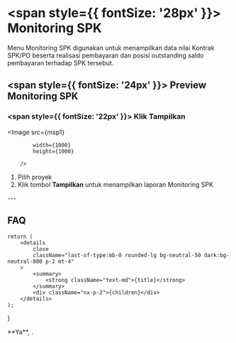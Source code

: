


# <span style={{ fontSize: '28px' }}> Monitoring SPK </span>

Menu Monitoring SPK digunakan untuk menampilkan data nilai Kontrak SPK/PO beserta realisasi pembayaran dan posisi outstanding saldo pembayaran terhadap SPK tersebut.

## <span style={{ fontSize: '24px' }}> Preview Monitoring SPK </span>

<Steps>

### <span style={{ fontSize: '22px' }}> Klik Tampilkan </span>

<Image
            src={msp1}
            
            width={1000}
            height={1000}
                
        />
 
 1. Pilih proyek
 2. Klik tombol **Tampilkan** untuk menampilkan laporan Monitoring SPK

 </Steps>
 ---

## FAQ

    return (
        <details
            close
            className="last-of-type:mb-0 rounded-lg bg-neutral-50 dark:bg-neutral-800 p-2 mt-4"
        >
            <summary>
                <strong className="text-md">{title}</strong>
            </summary>
            <div className="nx-p-2">{children}</div>
        </details>
    );
}

<FAQBox title="">
  **Ya**, . 
  
</FAQBox>
